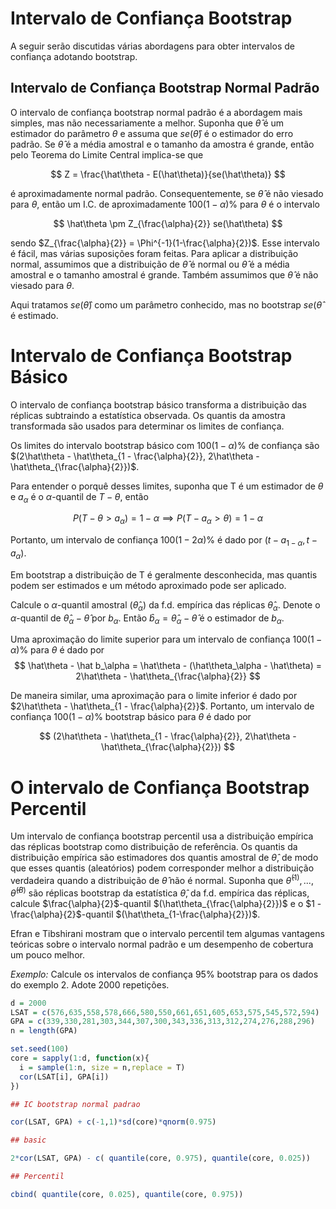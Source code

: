 

# Intervalo de Confiança Bootstrap

A seguir serão discutidas várias abordagens para obter intervalos de confiança adotando bootstrap.

## Intervalo de Confiança Bootstrap Normal Padrão

O intervalo de confiança bootstrap normal padrão é a abordagem mais simples, mas não necessariamente a melhor. Suponha que $\hat{\theta}$ é um estimador do parâmetro $\theta$ e assuma que $se(\hat{\theta})$ é o estimador do erro padrão. Se $\hat{\theta}$ é a média amostral e o tamanho da amostra é grande, então pelo Teorema do Limite Central implica-se que

$$
Z = \frac{\hat\theta - E(\hat\theta)}{se(\hat\theta)}
$$

é aproximadamente normal padrão. Consequentemente, se $\hat\theta$ é não viesado para $\theta$, então um I.C. de aproximadamente $100(1-\alpha)\%$ para $\theta$ é o intervalo

$$
\hat\theta \pm Z_{\frac{\alpha}{2}} se(\hat\theta)
$$

sendo $Z_{\frac{\alpha}{2}} = \Phi^{-1}(1-\frac{\alpha}{2})$. Esse intervalo é fácil, mas várias suposições foram feitas. Para aplicar a distribuição normal, assumimos que a distribuição de $\hat\theta$ é normal ou $\hat\theta$ é a média amostral e o tamanho amostral é grande. Também assumimos que $\hat\theta$ é não viesado para $\theta$.

Aqui tratamos $se(\hat\theta)$ como um parâmetro conhecido, mas no bootstrap $se(\hat\theta$ é estimado.

# Intervalo de Confiança Bootstrap Básico

O intervalo de confiança bootstrap básico transforma a distribuição das réplicas subtraindo a estatística observada. Os quantis da amostra transformada são usados para determinar os limites de confiança.

Os limites do intervalo bootstrap básico com $100(1-\alpha)\%$ de confiança são $(2\hat\theta - \hat\theta_{1 - \frac{\alpha}{2}}, 2\hat\theta - \hat\theta_{\frac{\alpha}{2}})$.

Para entender o porquê desses limites, suponha que T é um estimador de $\theta$ e $a_\alpha$ é o $\alpha$-quantil de $T-\theta$, então

$$
P(T-\theta > a_\alpha) = 1 - \alpha \implies P(T-a_\alpha > \theta) = 1-\alpha
$$

Portanto, um intervalo de confiança $100(1 - 2\alpha)\%$ é dado por $(t - a_{1-\alpha}, t - a_\alpha)$.

Em bootstrap a distribuição de T é geralmente desconhecida, mas quantis podem ser estimados e um método aproximado pode ser aplicado.

Calcule o $\alpha$-quantil amostral $(\hat\theta_\alpha)$ da f.d. empírica das réplicas $\hat\theta_\alpha$. Denote o $\alpha$-quantil de $\hat\theta_\alpha - \hat\theta$ por $b_\alpha$. Então $\hat b_\alpha = \hat\theta_\alpha - \hat\theta$ é o estimador de $b_\alpha$.

Uma aproximação do limite superior para um intervalo de confiança $100(1-\alpha)\%$ para $\theta$ é dado por
$$
\hat\theta - \hat b_\alpha = \hat\theta - (\hat\theta_\alpha - \hat\theta) = 2\hat\theta - \hat\theta_{\frac{\alpha}{2}}
$$

De maneira similar, uma aproximação para o limite inferior é dado por $2\hat\theta - \hat\theta_{1 - \frac{\alpha}{2}}$. Portanto, um intervalo de confiança $100(1 - \alpha)\%$ bootstrap básico para $\theta$ é dado por 

$$
(2\hat\theta - \hat\theta_{1 - \frac{\alpha}{2}}, 2\hat\theta - \hat\theta_{\frac{\alpha}{2}})
$$

# O intervalo de Confiança Bootstrap Percentil

Um intervalo de confiança bootstrap percentil usa a distribuição empírica das réplicas bootstrap como distribuição de referência. Os quantis da distribuição empírica são estimadores dos quantis amostral de $\hat\theta$, de modo que esses quantis (aleatórios) podem corresponder melhor a distribuição verdadeira quando a distribuição de $\hat\theta$ não é normal. Suponha que $\hat\theta^{(1)},...,\hat\theta^{(B)}$ são réplicas bootstrap da estatística $\hat\theta$, da f.d. empírica das réplicas, calcule $\frac{\alpha}{2}$-quantil $(\hat\theta_{\frac{\alpha}{2}})$ e o $1 - \frac{\alpha}{2}$-quantil $(\hat\theta_{1-\frac{\alpha}{2}})$.

Efran e Tibshirani mostram que o intervalo percentil tem algumas vantagens teóricas sobre o intervalo normal padrão e um desempenho de cobertura um pouco melhor.

_*Exemplo:*_ Calcule os intervalos de confiança $95\%$ bootstrap para os dados do exemplo 2. Adote 2000 repetições.

```r
d = 2000
LSAT = c(576,635,558,578,666,580,550,661,651,605,653,575,545,572,594)  
GPA = c(339,330,281,303,344,307,300,343,336,313,312,274,276,288,296)
n = length(GPA)

set.seed(100)
core = sapply(1:d, function(x){
  i = sample(1:n, size = n,replace = T)
  cor(LSAT[i], GPA[i])
})

## IC bootstrap normal padrao

cor(LSAT, GPA) + c(-1,1)*sd(core)*qnorm(0.975)

## basic

2*cor(LSAT, GPA) - c( quantile(core, 0.975), quantile(core, 0.025))

## Percentil

cbind( quantile(core, 0.025), quantile(core, 0.975))

```





